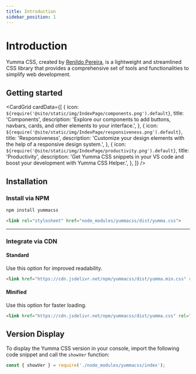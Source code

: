 ```yaml
---
title: Introduction
sidebar_position: 1
---
```



# Introduction

Yumma CSS, created by [Renildo Pereira](https://rrenildopereiraa.github.io/renildo/), is a lightweight and streamlined CSS library that provides a comprehensive set of tools and functionalities to simplify web development.

## Getting started

<CardGrid
  cardData={[
    {
      icon: `${require('@site/static/img/IndexPage/components.png').default}`,
      title: 'Components',
      description: 'Explore our components to add buttons, navbars, cards, and other elements to your interface.',
    },
    {
      icon: `${require('@site/static/img/IndexPage/responsiveness.png').default}`,
      title: 'Responsiveness',
      description: 'Customize your design elements with the help of a responsive design system.',
    },
    {
      icon: `${require('@site/static/img/IndexPage/productivity.png').default}`,
      title: 'Productivity',
      description: 'Get Yumma CSS snippets in your VS code and boost your development with Yumma CSS Helper.',
    },
  ]}
/>

## Installation

### Install via NPM

```bash
npm install yummacss
```

```html
<link rel="stylesheet" href="node_modules/yummacss/dist/yumma.css">
```

---

### Integrate via CDN

#### Standard

Use this option for improved readability.

```html
<link href="https://cdn.jsdelivr.net/npm/yummacss/dist/yumma.min.css" rel="stylesheet" crossorigin="anonymous">
```

#### Minified

Use this option for faster loading.

```html
<link href="https://cdn.jsdelivr.net/npm/yummacss/dist/yumma.css" rel="stylesheet" crossorigin="anonymous">
```

## Version Display
To display the Yumma CSS version in your console, import the following code snippet and call the `showVer` function:

```js
const { showVer } = require('./node_modules/yummacss/index');
```
